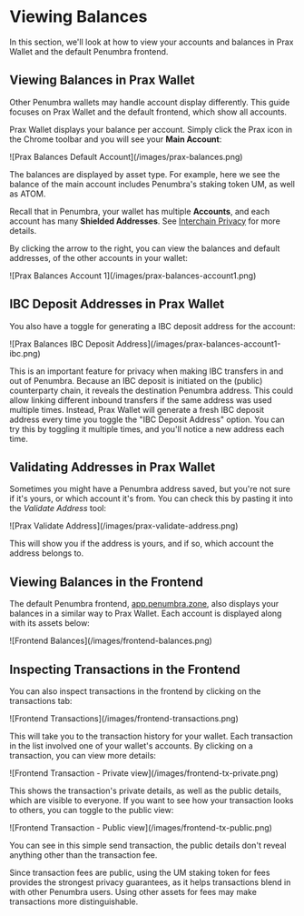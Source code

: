 
# Viewing Balances

In this section, we'll look at how to view your accounts and balances in Prax Wallet and the default Penumbra frontend.

## Viewing Balances in Prax Wallet

<Callout type="info" emoji="ℹ️">
Other Penumbra wallets may handle account display differently. This guide focuses on Prax Wallet and the default frontend, which show all accounts.
</Callout>

Prax Wallet displays your balance per account. Simply click the Prax icon in the Chrome toolbar and you will see your **Main Account**:

<div className="flex justify-center">
  ![Prax Balances Default Account](/images/prax-balances.png)
</div>

The balances are displayed by asset type. For example, here we see the balance of the main account includes Penumbra's staking token UM, as well as ATOM.

<Callout type="info" emoji="ℹ️">Recall that in Penumbra, your wallet has multiple **Accounts**, and each account has many **Shielded Addresses**. See [Interchain Privacy](../../overview/interchain-privacy.mdx) for more details.</Callout>

By clicking the arrow to the right, you can view the balances and default addresses, of the other accounts in your wallet:

<div className="flex justify-center">
  ![Prax Balances Account 1](/images/prax-balances-account1.png)
</div>

## IBC Deposit Addresses in Prax Wallet

You also have a toggle for generating a IBC deposit address for the account:

<div className="flex justify-center">
  ![Prax Balances IBC Deposit Address](/images/prax-balances-account1-ibc.png)
</div>

This is an important feature for privacy when making IBC transfers in and out of Penumbra. Because an IBC deposit is initiated on the (public) counterparty chain, it reveals the destination Penumbra address. This could allow linking different inbound transfers if the same address was used multiple times. Instead, Prax Wallet will generate a fresh IBC deposit address every time you toggle the "IBC Deposit Address" option. You can try this by toggling it multiple times, and you'll notice a new address each time.

## Validating Addresses in Prax Wallet

Sometimes you might have a Penumbra address saved, but you're not sure if it's yours, or which account it's from. You can check this by pasting it into the *Validate Address* tool:

<div className="flex justify-center">
  ![Prax Validate Address](/images/prax-validate-address.png)
</div>

This will show you if the address is yours, and if so, which account the address belongs to.

## Viewing Balances in the Frontend

The default Penumbra frontend, [app.penumbra.zone](https://app.penumbra.zone), also displays your balances in a similar way to Prax Wallet. Each account is displayed along with its assets below:

<div className="flex justify-center">
  ![Frontend Balances](/images/frontend-balances.png)
</div>

## Inspecting Transactions in the Frontend

You can also inspect transactions in the frontend by clicking on the transactions tab:

<div className="flex justify-center">
  ![Frontend Transactions](/images/frontend-transactions.png)
</div>

This will take you to the transaction history for your wallet. Each transaction in the list involved one of your wallet's accounts. By clicking on a transaction, you can view more details:

<div className="flex justify-center">
  ![Frontend Transaction - Private view](/images/frontend-tx-private.png)
</div>

This shows the transaction's private details, as well as the public details, which are visible to everyone. If you want to see how your transaction looks to others, you can toggle to the public view:

<div className="flex justify-center">
  ![Frontend Transaction - Public view](/images/frontend-tx-public.png)
</div>

You can see in this simple send transaction, the public details don't reveal anything other than the transaction fee.

<Callout type="warning" emoji="ℹ️">Since transaction fees are public, using the UM staking token for fees provides the strongest privacy guarantees, as it helps transactions blend in with other Penumbra users. Using other assets for fees may make transactions more distinguishable.</Callout>


